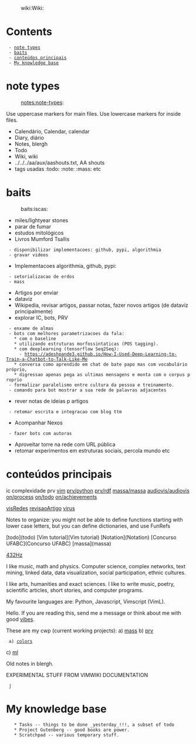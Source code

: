 :wiki:Wiki:
= Contents =
  - [[#note types|note types]]
  - [[#baits|baits]]
  - [[#conteúdos principais|conteúdos principais]]
  - [[#My knowledge base|My knowledge base]]


= note types = 
:notes:note-types:
Use uppercase markers for main files.
Use lowercase markers for inside files.
* Calendário, Calendar, calendar
* Diary, diário
* Notes, blergh
* Todo
* Wiki, wiki
* ../../../aa/aux/aashouts.txt, AA shouts
* tags usadas :todo: :note: :mass: etc


= baits =
:baits:iscas:
* miles/lightyear stones
* parar de fumar
* estudos mitológicos
* Livros Mumford Tsallis
  - disponibilizar implementacoes: github, pypi, algorithmia
  - gravar videos
* Implementacoes algorithmia, github, pypi:
  - setorializacao de erdos
  - mass
* Artigos por enviar
* dataviz
* Wikipedia, revisar artigos, passar notas, fazer novos artigos (de dataviz principalmente)
* explorar IC, bots, PRV
  - enxame de almas
  - bots com melhores parametrizacoes da fala:
    * com o baseline
    * utilizando estruturas morfossintaticas (POS tagging).
    * com deeplearning (tensorflow Seq2Seq):
      - https://adeshpande3.github.io/How-I-Used-Deep-Learning-to-Train-a-Chatbot-to-Talk-Like-Me
    * conversa como aprendido em chat de bate papo mas com vocabulário próprio,
    * digressao apenas pega as ultimas mensagens e monta com o corpus proprio
  - formalizar paralelismo entre cultura da pessoa e treinamento.
  - comando para bot mostrar a sua rede de palavras adjacentes
* rever notas de ideias p artigos
  - retomar escrita e integracao com blog ttm
* Acompanhar Nexos
  - fazer bots com autoras
* Aproveitar torre na rede com URL pública
* retomar experimentos em estruturas sociais, percola mundo etc

= conteúdos principais =

ic complexidade
prv [[prv/|vim]] [[prv/python]] [[prv/rdf]]
[[massa/massa]]
[[audiovis/audiovis]]
[[on/process]] [[on/todo]] [[on/achievements]]



[[visRedes]]
[[revisaoArtigo]]
[[virus]]

Notes to organize:
you might not be able to define functions
starting with lower case letters, but you
can define dictionaries, and use FunRefs


[todo](todo)
[Vim tutorial](Vim tutorial)
[Notation](Notation)
[Concurso UFABC](Concurso UFABC)
[massa](massa)



[[432Hz]]


I like music, math and physics.
Computer science, complex networks,
text mining, linked data, data visualization, social participation,
ethnic cultures.

I like arts, humanities and exact sciences.
I like to write music, poetry, scientific articles, short stories, and
computer programs.

My favourite languages are:
Python, Javascript, Vimscript (VimL).

Hello. If you are reading this,
send me a message or think about me
with good [[vibes]].

These are my cwp (current working projects):
a) [[mass]]
b) [[prv]]
  a) [[colors]]
c) [[ml]]

Old notes in blergh.


EXPERIMENTAL STUFF FROM VIMWIKI DOCUMENTATION
  j
= My knowledge base =
    * Tasks -- things to be done _yesterday_!!!, a subset of todo
    * Project Gutenberg -- good books are power.
    * Scratchpad -- various temporary stuff.
